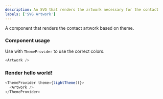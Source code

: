 ```yaml
---
description: An SVG that renders the artwork necessary for the contact screen
labels: ['SVG Artwork']
---
```



A component that renders the contact artwork based on theme.

### Component usage

Use with `ThemeProvider` to use the correct colors.

```js
<Artwork />
```

### Render hello world!

```js live
<ThemeProvider theme={lightTheme()}>
  <Artwork />
</ThemeProvider>
```
